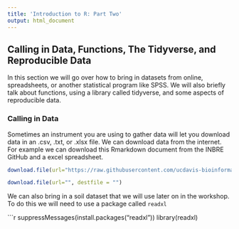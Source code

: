 ```yaml
---
title: 'Introduction to R: Part Two'
output: html_document
---
```


## Calling in Data, Functions, The Tidyverse, and Reproducible Data

In this section we will go over how to bring in datasets from online, spreadsheets, or another statistical program like SPSS. We will also briefly talk about functions, using a library called tidyverse, and some aspects of reproducible data. 

### Calling in Data

Sometimes an instrument you are using to gather data will let you download data in an .csv, .txt, or .xlsx file. We can download data from the internet. For example we can download this Rmarkdown document from the INBRE GitHub and a excel spreadsheet. 

```r
download.file(url="https://raw.githubusercontent.com/ucdavis-bioinformatics-training/2022-December-Single-Cell-RNA-Seq-Analysis/main/data_analysis/scRNA_Workshop-PART5.Rmd", destfile =  "Intro2R_workshop.Rmd")

download.file(url="", destfile = "")
```

We can also bring in a soil dataset that we will use later on in the workshop. To do this we will need to use a package called `readxl`

```r
suppressMessages(install.packages("readxl"))
library(readxl)

